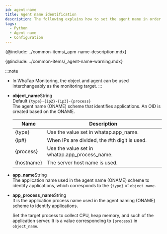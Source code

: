 ```yaml
---
id: agent-name
title: Agent name identification
description: The following explains how to set the agent name in order to identify the monitoring target.
tags:
  - Python
  - Agent name
  - Configuration
---
```


{@include: ../common-items/_apm-name-description.mdx}

{@include: ../common-items/_agent-name-warning.mdx}

:::note

-   In WhaTap Monitoring, the object and agent can be used interchangeably as the monitoring target.
    :::

<!-- 와탭은 애플리케이션 서버 식별을 위해 애플리케이션 서버 종류, 서버 IP, 서비스 포트를 조합하여 고유 식별자로 사용합니다. -->

-   **object_name**<span class='type'>String</span><br/>
      Default `{type}-{ip2}-{ip3}-{process}`\
      The agent name (ONAME) scheme that identifies applications. An OID is created based on the ONAME. 

    | Name       | Description                                   |
    | ---------- | --------------------------------------------- |
    | {type}     | Use the value set in whatap.app_name.         |
    | {ip#}      | When IPs are divided, the #th digit is used.  |
    | {process}  | Use the value set in whatap.app_process_name. |
    | {hostname} | The server host name is used.                 |

<!-- 문의 -->

-   **app_name**<span class='type'>String</span><br/>
      The application name used in the agent name (ONAME) scheme to identify applications, which corresponds to the `{type}` of `object_name`.

-   **app_process_name**<span class='type'>String</span><br/>
      It is the application process name used in the agent naming (ONAME) scheme to identify applications. 

      Set the target process to collect CPU, heap memory, and such of the application server. It is a value corresponding to `{process}` in `object_name`. 
